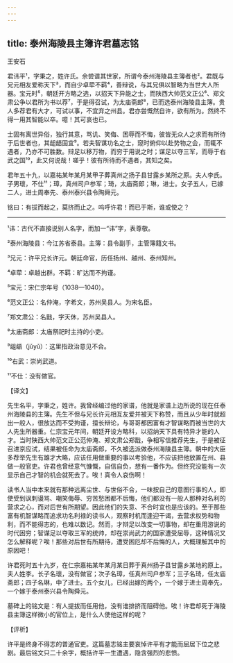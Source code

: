 ```yaml
---
---
---
```

title: 泰州海陵县主簿许君墓志铭
---




王安石

君讳平¹，字秉之，姓许氏。余尝谱其世家，所谓今泰州海陵县主簿者也²。君既与兄元相友爱称天下³，而自少卓荦不羁⁴，善辩说，与其兄俱以智略为当世大人所器。宝元时⁵，朝廷开方略之选，以招天下异能之士，而陕西大帅范文正公⁶、郑文肃公争以君所为书以荐⁷，于是得召试，为太庙斋郎⁸，已而选泰州海陵县主簿。贵人多荐君有大才，可试以事，不宜弃之州县。君亦尝慨然自许，欲有所为。然终不得一用其智能以卒。噫！其可哀也已。

士固有离世异俗，独行其意，骂讥、笑侮、困辱而不悔，彼皆无众人之求而有所待于后世者也，其龃龉固宜⁹。若夫智谋功名之士，窥时俯仰以赴势物之会，而辄不遇者，乃亦不可胜数。辩足以移万物，而穷于用说之时；谋足以夺三军，而辱于右武之国¹⁰，此又何说哉！嗟乎！彼有所待而不遇者，其知之矣。

君年五十九，以嘉祐某年某月某甲子葬真州之扬子县甘露乡某所之原。夫人李氏。子男瓌，不仕¹¹；璋，真州司户参军；琦，太庙斋郎；琳，进士。女子五人，已嫁二人，进士周奉先、泰州泰兴县令陶舜元。

铭曰：有拔而起之，莫挤而止之。呜呼许君！而已于斯，谁或使之？



***



¹讳：古代不直接说别人名字，而加一“讳”字，表尊敬。

²泰州海陵县：今江苏省泰县。主簿：县令副手，主管簿籍文书。

³兄元：许平兄长许元。朝廷命官，历任扬州、越州、泰州知州。

⁴卓荦：卓越出群。不羁：旷达而不拘谨。

⁵宝元：宋仁宗年号（1038—1040）。

⁶范文正公：名仲淹，字希文，苏州吴县人。为宋名臣。

⁷郑文肃公：名戬，字天休，苏州吴县人。

⁸太庙斋郎：太庙祭祀时主持的小吏。

⁹龃龉（jǔyǔ）：这里指政治意见不合。

¹⁰右武：崇尚武道。

¹¹不仕：没有做官。

【译文】

先生名平，字秉之，姓许。我曾经编过他的家谱，他就是家谱上边所说的现在任泰州海陵县的主簿。先生不但与兄长许元相互友爱并被天下称赞，而且从少年时就超出一般人，很放达而不受拘谨，擅长辩论，与哥哥都因富有才智谋略而被当世的大人先生所器重。仁宗宝元年间，朝廷开设方略科，以招纳天下具有特异才能的人才。当时陕西大帅范文正公范仲淹、郑文肃公郑戬，争相写信推荐先生，于是被征召进京应试，结果被任命为太庙斋郎，不久被选派做泰州海陵县主簿。朝中的大臣多荐举先生有雄才大略，应该任用做重要的事以考验他，不应该把他放置在州、县做一般官吏。许君也曾经意气慷慨，自信自负，想有一番作为。但终究没能有一次显示自己才智的机会就死去了。唉！真令人哀伤啊！

读书人当中本来就有那种远离尘世、与世俗不合，一味按自己的意图行事的人，即使受到讽刺谩骂、嘲笑侮辱、穷苦愁困都不后悔，他们都没有一般人那种对名利的营求之心，而对后世有所期望。因此他们的失意、不合时宜也是应该的。至于那些富有机智谋略而追求功名利禄的读书人，观察时机而逢迎干谒，去营求权势和物利，而不能得志的，也难以数记。然而，才辩足以改变一切事物，却在重用游说的时代困穷；智谋足以夺取三军的统帅，却在崇尚武力的国家遭受屈辱，这种情况又怎么解释呢？唉！那些对后世有所期待，遭受困厄却不后悔的人，大概理解其中的原因吧！

许君死时五十九岁，在仁宗嘉祐某年某月某日葬于真州扬子县甘露乡某地的原上。夫人姓李。长子名瓌，没有做官；次子名璋，任真州司户参军；三子名琦，任太庙斋郎；四子名琳，中了进士。五个女儿，已经出嫁的两个，一个嫁于进士周奉先，一个嫁于泰州泰兴县令陶舜元。

墓碑上的铭文是：有人提拔而任用他，没有谁排挤而阻碍他。唉！许君却死于海陵县主簿这样微小的官位上，是什么人使他这样的呢？

【评析】

许平是终身不得志的普通官吏。这篇墓志铭主要哀悼许平有才能而屈居下位之悲剧。最后铭文只二十余字，概括许平一生遭遇，隐含强烈的悲愤。